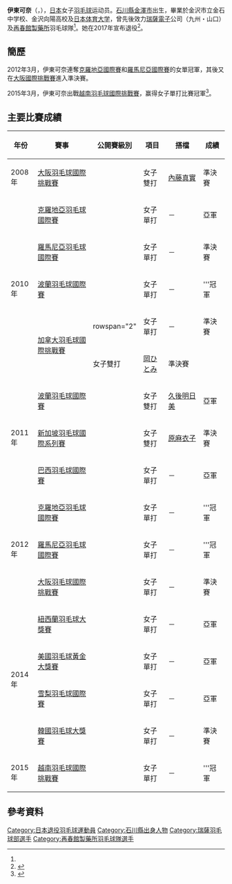 {{noteTA|G1=Badminton}}
{{Infobox 羽球選手
| playername              = {{lang|ja|<small>いとう かな</small><br/>伊東 可奈}}<br/><small>({{lang|en|Itō Kana}})</small>
| image                   = File:2014 US Open Grand Prix Gold - Kana Ito.jpg
| size                    = 
| caption                 = 
| birth_name              = 
| date_of_birth           = {{birth_date_and_age|1985|9|15}}<ref name="Saishunkan">{{ja}}{{cite web|title=選手・スタッフ紹介 伊東　可奈 イトウ・カナ|url=http://www.saishunkan-badminton.jp/archives/member/311|publisher=Saishunkan Co.Ltd.|deadurl=yes|archiveurl=https://web.archive.org/web/20160930043324/http://www.saishunkan-badminton.jp/archives/member/311|archivedate=2016-09-30|accessdate=2015-05-03}}</ref>
| place_of_birth          = {{JPN}}[[石川縣|石川縣]][[金澤市|金澤市]]<ref name="Saishunkan"/>
| height                  = {{height|m=1.65}}<ref name="Saishunkan"/>
| weight                  = 
| event                   = 女子單打、女子雙打
| country                 = {{JPN}}
| years_active            = 
| handedness              = 
| coach                   = 
| highest_ranking         = 第38位（女單）
| date_of_highest_ranking = 2015年4月9日<ref name="highest-ranking">{{en}}[http://bwfcontent.tournamentsoftware.com/ranking/player.aspx?id=5456&player=109400 BWF World Ranking - Ranking of Kana ITO (52064)]</ref>
| current_ranking         = 第53位（女單）
| date_of_current_ranking = 2015年4月30日<ref>{{en}}[http://bwfcontent.tournamentsoftware.com/ranking/category.aspx?id=8923&category=473 BWF World Ranking - BWF世界排名榜 (4/30/2015) - Women's singles] {{Wayback|url=http://bwfcontent.tournamentsoftware.com/ranking/category.aspx?id=8923&category=473 |date=20200201072619 }}</ref>
| played                  = 95勝–39負（女單）<br/>20勝–16負（女雙）
| titles                  = 
| bwf_profile             = AA5EA1B2-B41E-4A34-821E-90E3243E01A1
| bwf_id                  = 52064
| updated                 = 2015年5月3日
}}
{{MedalTableTop}}
{{MedalSport | 女子[[羽毛球|羽毛球]]}}
{{MedalCountry | {{JPN}}}}
{{MedalCompetition | 全日本少年羽毛球錦標賽 }}
{{MedalCountry | {{flagicon|JPN}}石川縣（金沢向陽高校） }}
{{MedalBronze| 2003年 埼玉縣 | 女子雙打 }}
{{MedalBottom}}
'''伊東可奈'''（{{jpn|j=伊東 可奈|kn=いとう かな|rm=Itō Kana}}，{{bd|1985年|9月15日}}），[[日本|日本]]女子[[羽毛球|羽毛球]]运动员。[[石川縣|石川縣]][[金澤市|金澤市]]出生，畢業於金沢市立金石中学校、金沢向陽高校及[[日本体育大学|日本体育大学]]，曾先後效力[[瑞薩電子|瑞薩電子]]公司（九州・山口）及[[再春館製藥所|再春館製藥所]]羽毛球隊<ref name="Saishunkan"/>。她在2017年宣布退役<ref>{{ja}}{{cite news|title=引退選手のお知らせです|url=http://www.saishunkan-badminton.jp/archives/news/3141|publisher=再春館製薬所|date=2017-03-22|accessdate=2017-08-05|archive-date=2020-08-13|archive-url=https://web.archive.org/web/20200813230244/https://www.saishunkan-badminton.jp/archives/news/3141|dead-url=no}}</ref>。

== 簡歷 ==
2012年3月，伊東可奈連奪[[2012年克羅地亞羽毛球國際賽|克羅地亞國際賽]]和[[2012年羅馬尼亞羽毛球國際賽|羅馬尼亞國際賽]]的女單冠軍，其後又在[[2012年大阪羽毛球國際挑戰賽|大阪國際挑戰賽]]進入準決賽。

2015年3月，伊東可奈出戰[[2015年越南羽毛球國際挑戰賽|越南羽毛球國際挑戰賽]]，赢得女子單打比賽冠軍<ref>{{zh-hant}}{{cite news|title=越南羽球挑戰賽‧印尼摘3冠伊東可奈封后|url=http://www.chinapress.com.my/20150322/%E8%B6%8A%E5%8D%97%E7%BE%BD%E7%90%83%E6%8C%91%E6%88%B0%E8%B3%BD%E5%8D%B0%E5%B0%BC%E6%91%98%E5%86%A0%E4%BC%8A%E6%9D%B1%E5%8F%AF%E5%A5%88%E5%B0%81%E5%90%8E/|agency=中國報|date=2015-03-22|accessdate=2017-08-05|archive-date=2020-08-05|archive-url=https://web.archive.org/web/20200805224100/https://www.chinapress.com.my/20150322/%E8%B6%8A%E5%8D%97%E7%BE%BD%E7%90%83%E6%8C%91%E6%88%B0%E8%B3%BD%E5%8D%B0%E5%B0%BC%E6%91%98%E5%86%A0%E4%BC%8A%E6%9D%B1%E5%8F%AF%E5%A5%88%E5%B0%81%E5%90%8E/|dead-url=no}}</ref>。

==主要比賽成績==
{| class=wikitable style="text-align:center; font-size:small;" 
!width="50"|年份
!width="180"|賽事
!width="80"|公開賽級別
!width="60"|項目
!width="100"|搭檔
!width="50"|成績
|-
!rowspan="1"|2008年
|[[2008年大阪羽毛球國際挑戰賽|大阪羽毛球國際挑戰賽]]
|{{BWFIC}}
|女子雙打
|[[內藤真實|內藤真實]]
|bgcolor="#b8860b"|準決賽
|-
!rowspan="5"|2010年
|[[2010年克羅地亞羽毛球國際賽|克羅地亞羽毛球國際賽]]
|{{BWFIS}}
|女子單打
|－
|bgcolor="silver"|亞軍
|-
|[[2010年羅馬尼亞羽毛球國際賽|羅馬尼亞羽毛球國際賽]]
|{{BWFIS}}
|女子單打
|－
|bgcolor="#b8860b"|準決賽
|-
|[[2010年波蘭羽毛球國際賽|波蘭羽毛球國際賽]]
|{{BWFIC}}
|女子單打
|－
|bgcolor="gold"|'''冠軍
|-
|rowspan="2"|[[2010年加拿大羽毛球國際挑戰賽|加拿大羽毛球國際挑戰賽]]
|rowspan="2" {{BWFIC}}
|女子單打
|－
|bgcolor="#b8860b"|準決賽
|-
|女子雙打
|[[岡ひとみ|岡ひとみ]]
|bgcolor="#b8860b"|準決賽
|-
!rowspan="3"|2011年
|[[2011年波蘭羽毛球國際賽|波蘭羽毛球國際賽]]
|{{BWFIC}}
|女子雙打
|[[久後明日美|久後明日美]]
|bgcolor="silver"|亞軍
|-
|[[2011年新加坡羽毛球國際系列賽|新加坡羽毛球國際系列賽]]
|{{BWFIS}}
|女子雙打
|[[原麻衣子|原麻衣子]]
|bgcolor="#b8860b"|準決賽
|-
|[[2011年巴西羽毛球國際賽|巴西羽毛球國際賽]]
|{{BWFIC}}
|女子單打
|－
|bgcolor="silver"|亞軍
|-
!rowspan="3"|2012年
|[[2012年克羅地亞羽毛球國際賽|克羅地亞羽毛球國際賽]]
|{{BWFIS}}
|女子單打
|－
|bgcolor="gold"|'''冠軍
|-
|[[2012年羅馬尼亞羽毛球國際賽|羅馬尼亞羽毛球國際賽]]
|{{BWFIS}}
|女子單打
|－
|bgcolor="gold"|'''冠軍
|-
|[[2012年大阪羽毛球國際挑戰賽|大阪羽毛球國際挑戰賽]]
|{{BWFIC}}
|女子單打
|－
|bgcolor="#b8860b"|準決賽
|-
!rowspan="4"|2014年
|[[2014年紐西蘭羽毛球大獎賽|紐西蘭羽毛球大獎賽]]
|{{BWFGP}}
|女子單打
|－
|bgcolor="silver"|亞軍
|-
|[[2014年美國羽毛球黃金大獎賽|美國羽毛球黃金大獎賽]]
|{{BWFGPG}}
|女子單打
|－
|bgcolor="silver"|亞軍
|-
|[[2014年雪梨羽毛球國際賽|雪梨羽毛球國際賽]]
|{{BWFIC}}
|女子單打
|－
|bgcolor="silver"|亞軍
|-
|[[2014年韓國羽毛球大獎賽|韓國羽毛球大獎賽]]
|{{BWFGP}}
|女子單打
|－
|bgcolor="#b8860b"|準決賽
|-
!rowspan="1"|2015年
|[[2015年越南羽毛球國際挑戰賽|越南羽毛球國際挑戰賽]]
|{{BWFIC}}
|女子單打
|－
|bgcolor="gold"|'''冠軍
|}
{{BWF賽事級別索引/2007}}

==參考資料==
{{Reflist}}

{{DEFAULTSORT:Ito Kana}}
[[Category:日本退役羽毛球運動員|Category:日本退役羽毛球運動員]]
[[Category:石川縣出身人物|Category:石川縣出身人物]]
[[Category:瑞薩羽毛球部選手|Category:瑞薩羽毛球部選手]]
[[Category:再春館製藥所羽毛球隊選手|Category:再春館製藥所羽毛球隊選手]]